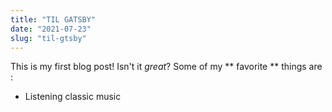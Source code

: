 ```yaml
---
title: "TIL GATSBY"
date: "2021-07-23"
slug: "til-gtsby"
---
```


This is my first blog post! Isn't it _great_?
Some of my ** favorite ** things are :

- Listening classic music
